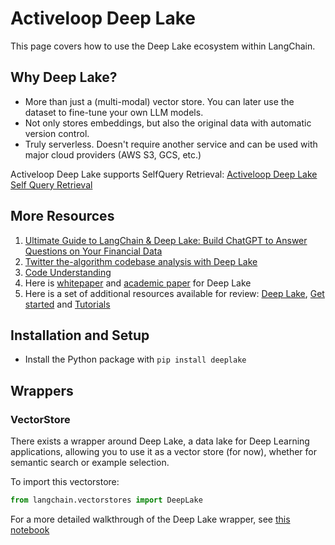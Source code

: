 # Activeloop Deep Lake
This page covers how to use the Deep Lake ecosystem within LangChain.

## Why Deep Lake?
- More than just a (multi-modal) vector store. You can later use the dataset to fine-tune your own LLM models.
- Not only stores embeddings, but also the original data with automatic version control.
- Truly serverless. Doesn't require another service and can be used with major cloud providers (AWS S3, GCS, etc.)


Activeloop Deep Lake supports SelfQuery Retrieval:
[Activeloop Deep Lake Self Query Retrieval](/docs/extras/modules/data_connection/retrievers/self_query/activeloop_deeplake_self_query)


## More Resources
1. [Ultimate Guide to LangChain & Deep Lake: Build ChatGPT to Answer Questions on Your Financial Data](https://www.activeloop.ai/resources/ultimate-guide-to-lang-chain-deep-lake-build-chat-gpt-to-answer-questions-on-your-financial-data/)
2. [Twitter the-algorithm codebase analysis with Deep Lake](/docs/use_cases/question_answering/code/twitter-the-algorithm-analysis-deeplake)
4. [Code Understanding](/docs/modules/data_connection/retrievers/self_query/activeloop_deeplake_self_query)
3. Here is [whitepaper](https://www.deeplake.ai/whitepaper) and [academic paper](https://arxiv.org/pdf/2209.10785.pdf) for Deep Lake
4. Here is a set of additional resources available for review: [Deep Lake](https://github.com/activeloopai/deeplake), [Get started](https://docs.activeloop.ai/getting-started) and [Tutorials](https://docs.activeloop.ai/hub-tutorials)

## Installation and Setup
- Install the Python package with `pip install deeplake`

## Wrappers

### VectorStore

There exists a wrapper around Deep Lake, a data lake for Deep Learning applications, allowing you to use it as a vector store (for now), whether for semantic search or example selection.

To import this vectorstore:
```python
from langchain.vectorstores import DeepLake
```


For a more detailed walkthrough of the Deep Lake wrapper, see [this notebook](/docs/integrations/vectorstores/activeloop_deeplake)
